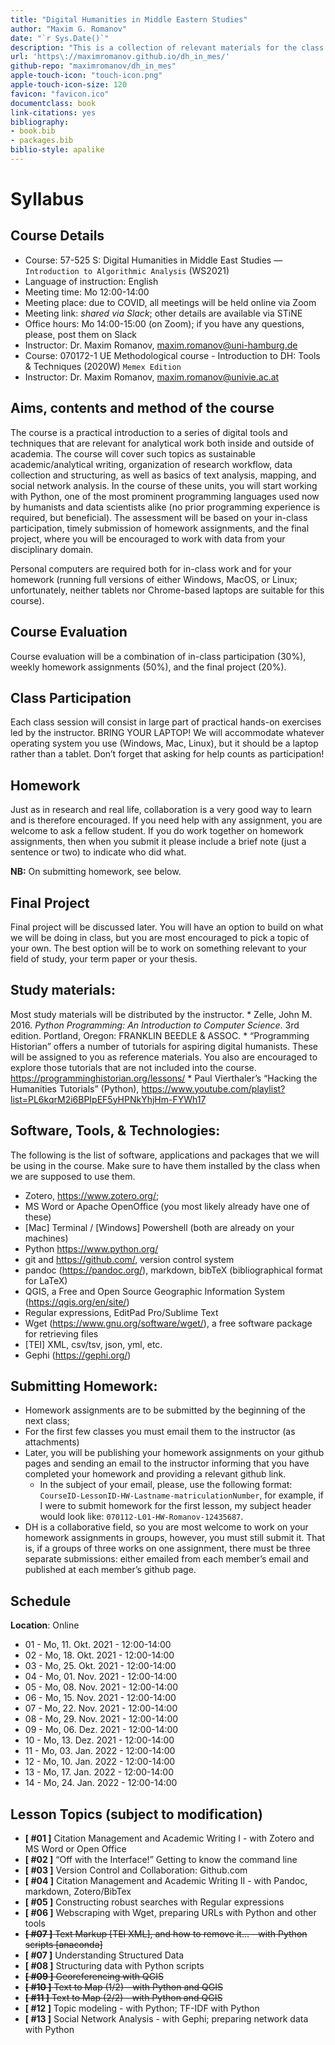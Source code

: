 ```yaml
--- 
title: "Digital Humanities in Middle Eastern Studies"
author: "Maxim G. Romanov"
date: "`r Sys.Date()`"
description: "This is a collection of relevant materials for the class '57-525 S: Digital Humanities in Middle East Studies --- Introduction to Algorithmic Analysis' (WS2021), offered at the University of Hamburg (Afrika-Asien Institut) and taught by Maxim G. Romanov"
url: 'https\://maximromanov.github.io/dh_in_mes/'
github-repo: "maximromanov/dh_in_mes"
apple-touch-icon: "touch-icon.png"
apple-touch-icon-size: 120
favicon: "favicon.ico"
documentclass: book
link-citations: yes
bibliography:
- book.bib
- packages.bib
biblio-style: apalike
---
```


# Syllabus{-}

## Course Details{-}

* Course: 57-525 S: Digital Humanities in Middle East Studies --- `Introduction to Algorithmic Analysis` (WS2021)
* Language of instruction: English
* Meeting time: Mo 12:00-14:00
* Meeting place: due to COVID, all meetings will be held online via Zoom
* Meeting link: *shared via Slack*; other details are available via STiNE
* Office hours: Mo 14:00-15:00 (on Zoom); if you have any questions, please, post them on Slack
* Instructor: Dr. Maxim Romanov, [maxim.romanov@uni-hamburg.de](maxim.romanov@uni-hamburg.de)
* Course: 070172-1 UE Methodological course - Introduction to DH: Tools & Techniques (2020W) `Memex Edition`
* Instructor: Dr. Maxim Romanov, [maxim.romanov@univie.ac.at](maxim.romanov@univie.ac.at)


## Aims, contents and method of the course

The course is a practical introduction to a series of digital tools and techniques that are relevant for analytical work both inside and outside of academia. The course will cover such topics as sustainable academic/analytical writing, organization of research workflow, data collection and structuring, as well as basics of text analysis, mapping, and social network analysis. In the course of these units, you will start working with Python, one of the most prominent programming languages used now by humanists and data scientists alike (no prior programming experience is required, but beneficial). The assessment will be based on your in-class participation, timely submission of homework assignments, and the final project, where you will be encouraged to work with data from your disciplinary domain.

Personal computers are required both for in-class work and for your homework (running full versions of either Windows, MacOS, or Linux; unfortunately, neither tablets nor Chrome-based laptops are suitable for this course).

## Course Evaluation 

Course evaluation will be a combination of in-class participation (30%), weekly homework assignments (50%), and the final project (20%). 

## Class Participation

Each class session will consist in large part of practical hands-on exercises led by the instructor. BRING YOUR LAPTOP! We will accommodate whatever operating system you use (Windows, Mac, Linux), but it should be a laptop rather than a tablet. Don’t forget that asking for help counts as participation!

## Homework

Just as in research and real life, collaboration is a very good way to learn and is therefore encouraged. If you need help with any assignment, you are welcome to ask a fellow student. If you do work together on homework assignments, then when you submit it please include a brief note (just a sentence or two) to indicate who did what.

**NB:** On submitting homework, see below.

## Final Project

Final project will be discussed later. You will have an option to build on what we will be doing in class, but you are most encouraged to pick a topic of your own. The best option will be to work on something relevant to your field of study, your term paper or your thesis.

## Study materials:

Most study materials will be distributed by the instructor.
* Zelle, John M. 2016. *Python Programming: An Introduction to Computer Science*. 3rd edition. Portland, Oregon: FRANKLIN BEEDLE & ASSOC.
* “Programming Historian” offers a number of tutorials for aspiring digital humanists. These will be assigned to you as reference materials. You also are encouraged to explore those tutorials that are not included into the course. <https://programminghistorian.org/lessons/>
* Paul Vierthaler's “Hacking the Humanities Tutorials” (Python), <https://www.youtube.com/playlist?list=PL6kqrM2i6BPIpEF5yHPNkYhjHm-FYWh17>

## Software, Tools, & Technologies:

The following is the list of software, applications and packages that we will be using in the course. Make sure to have them installed by the class when we are supposed to use them.

* Zotero, <https://www.zotero.org/>;
* MS Word or Apache OpenOffice (you most likely already have one of these)
* [Mac] Terminal / [Windows] Powershell (both are already on your machines)
* Python <https://www.python.org/>
* git and <https://github.com/>, version control system 
* pandoc (<https://pandoc.org/>), markdown, bibTeX (bibliographical format for LaTeX)
* QGIS, a Free and Open Source Geographic Information System (<https://qgis.org/en/site/>)
* Regular expressions, EditPad Pro/Sublime Text
* Wget (<https://www.gnu.org/software/wget/>), a free software package for retrieving files
* [TEI] XML, csv/tsv, json, yml, etc.
* Gephi (<https://gephi.org/>)

## Submitting Homework:

* Homework assignments are to be submitted by the beginning of the next class;
* For the first few classes you must email them to the instructor (as attachments)
* Later, you will be publishing your homework assignments on your github pages and sending an email to the instructor informing that you have completed your homework and providing a relevant github link.
	*  In the subject of your email, please, use the following format: `CourseID-LessonID-HW-Lastname-matriculationNumber`, for example, if I were to submit homework for the first lesson, my subject header would look like: `070112-L01-HW-Romanov-12435687`.
* DH is a collaborative field, so you are most welcome to work on your homework assignments in groups, however, you must still submit it. That is, if a groups of three works on one assignment, there must be three separate submissions: either emailed from each member’s email and published at each member’s github page.  

## Schedule

**Location**: Online

* 01 - Mo, 11. Okt. 2021 - 12:00-14:00
* 02 - Mo, 18. Okt. 2021 - 12:00-14:00
* 03 - Mo, 25. Okt. 2021 - 12:00-14:00
* 04 - Mo, 01. Nov. 2021 - 12:00-14:00
* 05 - Mo, 08. Nov. 2021 - 12:00-14:00
* 06 - Mo, 15. Nov. 2021 - 12:00-14:00
* 07 - Mo, 22. Nov. 2021 - 12:00-14:00
* 08 - Mo, 29. Nov. 2021 - 12:00-14:00
* 09 - Mo, 06. Dez. 2021 - 12:00-14:00
* 10 - Mo, 13. Dez. 2021 - 12:00-14:00
* 11 - Mo, 03. Jan. 2022 - 12:00-14:00
* 12 - Mo, 10. Jan. 2022 - 12:00-14:00
* 13 - Mo, 17. Jan. 2022 - 12:00-14:00
* 14 - Mo, 24. Jan. 2022 - 12:00-14:00

## Lesson Topics (subject to modification)

- **[ #01 ]** Citation Management and Academic Writing I - with Zotero and MS Word or Open Office
- **[ #02 ]** “Off with the Interface!” Getting to know the command line
- **[ #03 ]** Version Control and Collaboration: Github.com
- **[ #04 ]** Citation Management and Academic Writing II - with Pandoc, markdown, Zotero/BibTex
- **[ #05 ]** Constructing robust searches with Regular expressions
- **[ #06 ]** Webscraping with Wget, preparing URLs with Python and other tools
- ~~**[ #07 ]** Text Markup [TEI XML], and how to remove it... - with Python scripts [anaconda]~~
- **[ #07 ]** Understanding Structured Data
- **[ #08 ]** Structuring data with Python scripts
- ~~**[ #09 ]** Georeferencing with QGIS~~
- ~~**[ #10 ]** Text to Map (1/2) - with Python and QGIS~~
- ~~**[ #11 ]** Text to Map (2/2) - with Python and QGIS~~
- **[ #12 ]** Topic modeling - with Python; TF-IDF with Python
- **[ #13 ]** Social Network Analysis - with Gephi; preparing network data with Python

